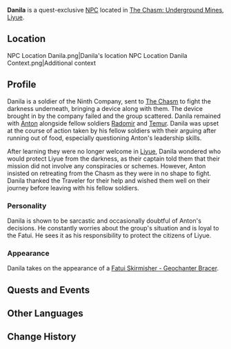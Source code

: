 {{Character Infobox
|type             = Quest NPC
|realname         = 
|image            = NPC Danila.png
|voiceEN          = 
|voiceCN          = 
|voiceJP          = 
|voiceKR          = 
|region           = Liyue
|region2          = Snezhnaya
|affiliation      = Fatui
|title            = 
|title2           = 
}}
'''Danila''' is a quest-exclusive [[NPC]] located in [[The Chasm/Underground Mines|The Chasm: Underground Mines]], [[Liyue]].

==Location==
<gallery hideaddbutton="true" captionalign="center">
NPC Location Danila.png|Danila's location
NPC Location Danila Context.png|Additional context
</gallery>

==Profile==
Danila is a soldier of the Ninth Company, sent to [[The Chasm]] to fight the darkness underneath, bringing a device along with them. The device brought in by the company failed and the group scattered. Danila remained with [[Anton]] alongside fellow soldiers [[Radomir]] and [[Temur]]. Danila was upset at the course of action taken by his fellow soldiers with their arguing after running out of food, especially questioning Anton's leadership skills.

After learning they were no longer welcome in [[Liyue]], Danila wondered who would protect Liyue from the darkness, as their captain told them that their mission did not involve any conspiracies or schemes. However, Anton insisted on retreating from the Chasm as they were in no shape to fight. Danila thanked the Traveler for their help and wished them well on their journey before leaving with his fellow soldiers.

===Personality===
Danila is shown to be sarcastic and occasionally doubtful of Anton's decisions. He constantly worries about the group's situation and is loyal to the Fatui. He sees it as his responsibility to protect the citizens of Liyue.

===Appearance===
Danila takes on the appearance of a [[Fatui Skirmisher - Geochanter Bracer]].

==Quests and Events==
{{Quest Appearances}}

<!--
==Dialogue==
{{Dialogue start}}
:'''Danila:'''
{{Dialogue end}}
-->
==Other Languages==
{{Other Languages|default_hidden = 1
|en      = Danila
|zhs     = 达尼拉
|zhs_rm  = Dánílā
|zht     = 達尼拉
|zht_rm  = Dánílā
|ja      = ダニーラ
|ja_rm   = Daniira
|ko      = 다닐라
|ko_rm   = Danilla
|es      = Danilov
|fr      = Danila
|ru      = Данила
|th      = Danila
|vi      = Danila
|de      = Danila
|id      = Danila
|pt      = Danila
}}

==Change History==
{{Change History|2.6}}